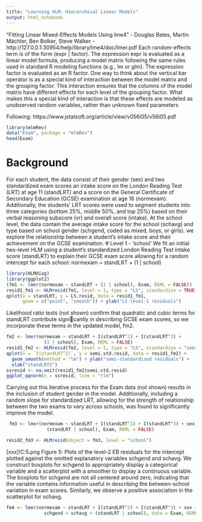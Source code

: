```yaml
---
title: "Learning HLM: Hierarchical Linear Models"
output: html_notebook
---
```


"Fitting Linear Mixed-Effects Models Using lme4" - Douglas Bates, Martin Mächler, Ben Bolker, Steve Walker - 
http://127.0.0.1:30954/help/library/lme4/doc/lmer.pdf
Each random-effects term is of the form (expr | factor). The expression expr is evaluated as a linear model formula, producing a model matrix following the same rules used in standard R modeling functions (e.g., lm or glm). The expression factor is evaluated as an R factor. One way to think about the vertical bar operator is as a special kind of interaction between the model matrix and the grouping factor. This interaction ensures that the columns of the model matrix have different effects for each level of the grouping factor. What makes this a special kind of interaction is that these effects are modeled as unobserved random variables, rather than unknown fixed parameters

Following: https://www.jstatsoft.org/article/view/v056i05/v56i05.pdf

```r
library(mlmRev) 
data("Exam", package = "mlmRev")
head(Exam)
```

# Background
For each student, the data consist of their gender (sex) and two standardized exam scores an intake score on the London Reading Test (LRT) at age 11 (standLRT) and a score on the General Certificate of Secondary Education (GCSE) examination at age 16 (normexam). Additionally, the students’ LRT scores were used to segment students into three categories (bottom 25%, middle 50%, and top 25%) based on their verbal reasoning subscore (vr) and overall score (intake). At the school level, the data contain the average intake score for the school (schavg) and type based on school gender (schgend, coded as mixed, boys, or girls).
we explore the relationship between a student's intake score and their achievement on the GCSE examination.
# Level 1 - 'school'
We fit an initial two-level HLM using a student's standardized London Reading Test intake score (standLRT) to explain their GCSE exam score allowing for a random intercept for each school:
   normexam ~ standLRT + (1 | school)
```r
library(HLMdiag)
library(ggplot2)
(fm1 <- lmer(normexam ~ standLRT + (1 | school), Exam, REML = FALSE))
resid1_fm1 <- HLMresid(fm1, level = 1, type = "LS", standardize = TRUE)
qplot(x = standLRT, y = LS.resid, data = resid1_fm1, 
      geom = c("point", "smooth")) + ylab("LS level-1 residuals")

```

Likelihood ratio tests (not shown) confirm that quadratic and cubic terms for standLRT
contribute signicantly in describing GCSE exam scores, so we incorporate these terms in the
updated model, fm2.

```r
fm2 <- lmer(normexam ~ standLRT + I(standLRT^2) + I(standLRT^3) +
              (1 | school), Exam, REML = FALSE)
resid1_fm2 <- HLMresid(fm2, level = 1, type = "LS", standardize = "semi")
qplot(x = `I(standLRT^2)`, y = semi.std.resid, data = resid1_fm2) +
  geom_smooth(method = "lm") + ylab("semi-standardized residuals") +
  xlab("standLRT2")
ssresid <- na.omit(resid1_fm2$semi.std.resid)
ggplot_qqnorm(x = ssresid, line = "rlm")

```

Carrying out this iterative process for the Exam data (not shown) results in the inclusion of student gender in the model. Additionally, including a random slope for standardized LRT, allowing for the strength of relationship between the two exams to vary across schools, was found to significantly improve the model.

```r
 fm3 <- lmer(normexam ~ standLRT + I(standLRT^2) + I(standLRT^3) + sex +
               (standLRT | school), Exam, REML = FALSE)
```


```r
resid2_fm3 <- HLMresid(object = fm3, level = "school")
```

[xxx]!C:\Users\ro\Documents\WORK\RICERCA\GitHub\TaperFunctionsPoplar\HLMdiag\Fig5.png
Figure 5: Plots of the level-2 EB residuals for the intercept plotted against the omitted explanatory variables schgend and schavg. We construct boxplots for schgend to appropriately display a categorical variable and a scatterplot with a smoother to display a continuous variable. The boxplots for schgend are not all centered around zero, indicating that the variable contains information useful in describing the between-school variation in exam scores. Similarly, we observe a positive association in the scatterplot for schavg.

```r
fm4 <- lmer(normexam ~ standLRT + I(standLRT^2) + I(standLRT^3) + sex +
              schgend + schavg + (standLRT | school), data = Exam, REML = FALSE)
```

